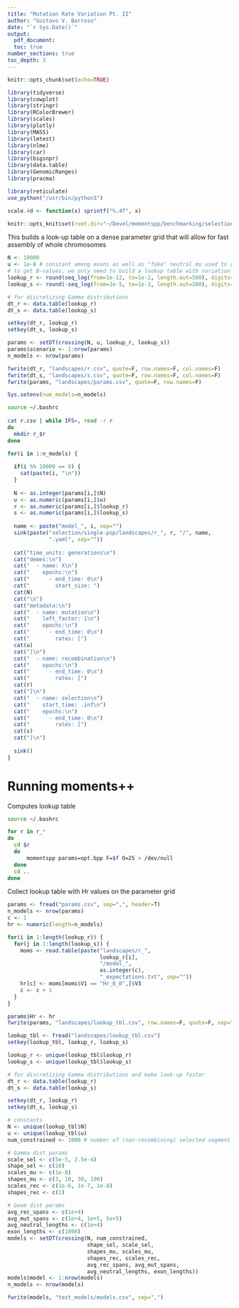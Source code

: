 ```yaml
---
title: "Mutation Rate Variation Pt. II"
author: "Gustavo V. Barroso"
date: "`r Sys.Date()`"
output:
  pdf_document:
  toc: true
number_sections: true
toc_depth: 3
---
```

  
```r

knitr::opts_chunk$set(echo=TRUE)

library(tidyverse)
library(cowplot)
library(stringr)
library(RColorBrewer)
library(scales)
library(plotly)
library(MASS)
library(lmtest)
library(nlme)
library(car)
library(bigsnpr)
library(data.table)
library(GenomicRanges)
library(pracma)

library(reticulate)
use_python("/usr/bin/python3")

scale.4d <- function(x) sprintf("%.4f", x)

knitr::opts_knit$set(root.dir="~/Devel/momentspp/benchmarking/selection/single-pop/")
```

This builds a look-up table on a dense parameter grid that will allow for fast 
assembly of whole chromosomes

```r

N <- 10000
u <- 1e-8 # constant among exons as well as "fake" neutral mu used to get B-values
# to get B-values, we only need to build a lookup table with variation in r & s (u_L will be constant, u_R varies later)
lookup_r <- round(seq_log(from=1e-12, to=1e-2, length.out=500), digits=15)
lookup_s <- round(-seq_log(from=1e-5, to=1e-3, length.out=200), digits=11)

# for discretizing Gamma distributions
dt_r <- data.table(lookup_r)
dt_s <- data.table(lookup_s)

setkey(dt_r, lookup_r)
setkey(dt_s, lookup_s)

params <- setDT(crossing(N, u, lookup_r, lookup_s))
params$scenario <- 1:nrow(params)
n_models <- nrow(params)

fwrite(dt_r, "landscapes/r.csv", quote=F, row.names=F, col.names=F)
fwrite(dt_s, "landscapes/s.csv", quote=F, row.names=F, col.names=F)
fwrite(params, "landscapes/params.csv", quote=F, row.names=F)

Sys.setenv(num_models=n_models)
```

```bash

source ~/.bashrc
  
cat r.csv | while IFS=, read -r r
do
  mkdir r_$r
done

```

```r

for(i in 1:n_models) {
  
  if(i %% 10000 == 0) {
    cat(paste(i, "\n"))
  }
  
  N <- as.integer(params[i,]$N)
  u <- as.numeric(params[i,]$u)
  r <- as.numeric(params[i,]$lookup_r)
  s <- as.numeric(params[i,]$lookup_s)
  
  name <- paste("model_", i, sep="")
  sink(paste("selection/single-pop/landscapes/r_", r, "/", name, 
             ".yaml", sep=""))
  
  cat("time_units: generations\n")
  cat("demes:\n")
  cat("  - name: X\n")
  cat("    epochs:\n")
  cat("      - end_time: 0\n")
  cat("        start_size: ")
  cat(N)
  cat("\n")
  cat("metadata:\n")
  cat("  - name: mutation\n")
  cat("    left_factor: 1\n")
  cat("    epochs:\n")
  cat("      - end_time: 0\n")
  cat("        rates: [")
  cat(u)
  cat("]\n")
  cat("  - name: recombination\n")
  cat("    epochs:\n")
  cat("      - end_time: 0\n")
  cat("        rates: [")
  cat(r)
  cat("]\n")
  cat("  - name: selection\n")
  cat("    start_time: .inf\n")
  cat("    epochs:\n")
  cat("      - end_time: 0\n")
  cat("        rates: [")
  cat(s)
  cat("]\n")
  
  sink()
}

```

# Running moments++

Computes lookup table

```bash

source ~/.bashrc

for r in r_*
do 
  cd $r
  do
	  momentspp params=opt.bpp F=$f O=25 > /dev/null
  done
  cd ..
done

```

Collect lookup table with Hr values on the parameter grid

```r

params <- fread("params.csv", sep=",", header=T)
n_models <- nrow(params)
c <- 1
hr <- numeric(length=n_models)

for(i in 1:length(lookup_r)) {
  for(j in 1:length(lookup_s)) {
    moms <- read.table(paste("landscapes/r_", 
                             lookup_r[i], 
                             "/model_", 
                             as.integer(c), 
                             "_expectations.txt", sep=""))
    hr[c] <- moms[moms$V1 == "Hr_0_0",]$V3
    c <- c + 1
  }
}

params$Hr <- hr
fwrite(params, "landscapes/lookup_tbl.csv", row.names=F, quote=F, sep=",")
```

```r

lookup_tbl <- fread("landscapes/lookup_tbl.csv")
setkey(lookup_tbl, lookup_r, lookup_s)

lookup_r <- unique(lookup_tbl$lookup_r)
lookup_s <- unique(lookup_tbl$lookup_s)

# for discretizing Gamma distributions and make look-up faster
dt_r <- data.table(lookup_r)
dt_s <- data.table(lookup_s)

setkey(dt_r, lookup_r)
setkey(dt_s, lookup_s)

# constants
N <- unique(lookup_tbl$N)
u <- unique(lookup_tbl$u)
num_constrained <- 1000 # number of (non-recombining) selected segment in chr

# Gamma dist params
scale_sel <- c(5e-5, 2.5e-4)
shape_sel <- c(10)
scales_mu <- c(1e-8)
shapes_mu <- c(3, 10, 30, 100)
scales_rec <- c(1e-6, 1e-7, 1e-8)
shapes_rec <- c(1)

# Geom dist params
avg_rec_spans <- c(1e+4)
avg_mut_spans <- c(1e+4, 1e+5, 5e+5)
avg_neutral_lengths <- c(1e+4)
exon_lengths <- c(1000)  
models <- setDT(crossing(N, num_constrained, 
                         shape_sel, scale_sel, 
                         shapes_mu, scales_mu, 
                         shapes_rec, scales_rec, 
                         avg_rec_spans, avg_mut_spans,
                         avg_neutral_lengths, exon_lengths))
models$model <- 1:nrow(models)
n_models <- nrow(models)

fwrite(models, "test_models/models.csv", sep=",")
```
